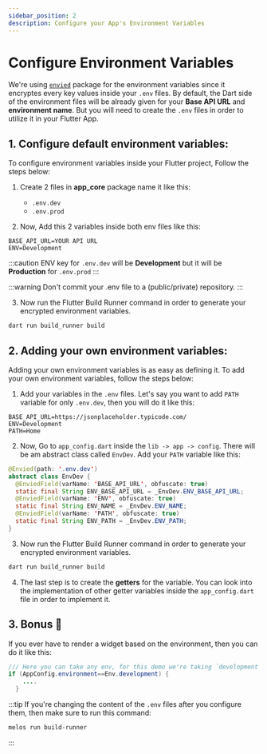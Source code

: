```yaml
---
sidebar_position: 2
description: Configure your App's Environment Variables
---
```


# Configure Environment Variables

We're using [`envied`](https://pub.dev/packages/envied) package for the environment variables since it encryptes every key values inside your `.env` files. By default, the Dart side of the environment files will be already given for your **Base API URL** and **environment name**. But you will need to create the `.env` files in order to utilize it in your Flutter App.

## 1. Configure default environment variables:

To configure environment variables inside your Flutter project, Follow the steps below:

1. Create 2 files in **app_core** package name it like this:
    - `.env.dev`
    - `.env.prod`


2. Now, Add this 2 variables inside both env files like this:

```env jsx title=".env.dev"
BASE_API_URL=YOUR API URL
ENV=Development
```

:::caution
ENV key for `.env.dev` will be **Development** but it will be **Production** for `.env.prod`
:::

:::warning
Don't commit your .env file to a (public/private) repository.
:::



3. Now run the Flutter Build Runner command in order to generate your encrypted environment variables.

```zsh
dart run build_runner build
```

## 2. Adding your own environment variables:

Adding your own environment variables is as easy as defining it. To add your own environment variables, follow the steps below:

1. Add your variables in the `.env` files. Let's say you want to add `PATH` variable for only `.env.dev`, then you will do it like this:

```env jsx title=".env.dev"
BASE_API_URL=https://jsonplaceholder.typicode.com/
ENV=Development
PATH=Home
```

2. Now, Go to `app_config.dart` inside the `lib -> app -> config`. There will be am abstract class called `EnvDev`. Add your `PATH` variable like this:

```java jsx title="app_config.dart"
@Envied(path: '.env.dev')
abstract class EnvDev {
  @EnviedField(varName: 'BASE_API_URL', obfuscate: true)
  static final String ENV_BASE_API_URL = _EnvDev.ENV_BASE_API_URL;
  @EnviedField(varName: 'ENV', obfuscate: true)
  static final String ENV_NAME = _EnvDev.ENV_NAME;
  @EnviedField(varName: 'PATH', obfuscate: true)
  static final String ENV_PATH = _EnvDev.ENV_PATH;
}
```

3. Now run the Flutter Build Runner command in order to generate your encrypted environment variables.

```bash
dart run build_runner build
```

4. The last step is to create the **getters** for the variable. You can look into the implementation of other getter variables inside the `app_config.dart` file in order to implement it.

## 3. Bonus 💙

If you ever have to render a widget based on the environment, then you can do it like this:

```java jsx title="app-screen.dart"
/// Here you can take any env, for this demo we're taking `development`
if (AppConfig.environment==Env.development) {
    ....
  }
```



:::tip
If you're changing the content of the `.env` files after you configure them, then make sure to run this command:

```zsh
melos run build-runner
```
:::